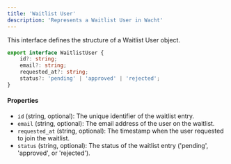 ```yaml
---
title: 'Waitlist User'
description: 'Represents a Waitlist User in Wacht'
---
```


This interface defines the structure of a Waitlist User object.

```typescript
export interface WaitlistUser {
    id?: string;
    email?: string;
    requested_at?: string;
    status?: 'pending' | 'approved' | 'rejected';
}
```

#### Properties

- `id` (string, optional): The unique identifier of the waitlist entry.
- `email` (string, optional): The email address of the user on the waitlist.
- `requested_at` (string, optional): The timestamp when the user requested to join the waitlist.
- `status` (string, optional): The status of the waitlist entry ('pending', 'approved', or 'rejected').
